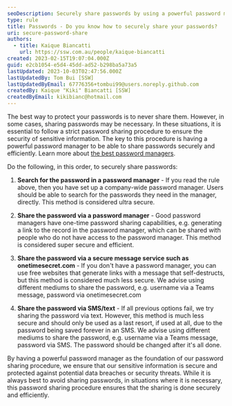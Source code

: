 ```yaml
---
seoDescription: Securely share passwords by using a powerful password manager to search, share, or generate links for ultra-secure access.
type: rule
title: Passwords - Do you know how to securely share your passwords?
uri: secure-password-share
authors:
  - title: Kaique Biancatti
    url: https://ssw.com.au/people/kaique-biancatti
created: 2023-02-15T19:07:04.000Z
guid: e2cb1054-e5d4-45dd-ad52-b298ba5a73a5
lastUpdated: 2023-10-03T02:47:56.000Z
lastUpdatedBy: Tom Bui [SSW]
lastUpdatedByEmail: 67776356+tombui99@users.noreply.github.com
createdBy: Kaique "Kiki" Biancatti [SSW]
createdByEmail: kikibianc@hotmail.com
---
```


The best way to protect your passwords is to never share them. However, in some cases, sharing passwords may be necessary. In these situations, it is essential to follow a strict password sharing procedure to ensure the security of sensitive information. The key to this procedure is having a powerful password manager to be able to share passwords securely and efficiently.
Learn more about [the best password managers](/password-manager).

Do the following, in this order, to securely share passwords:

1. **Search for the password in a password manager** - If you read the rule above, then you have set up a company-wide password manager. Users should be able to search for the passwords they need in the manager, directly. This method is considered ultra secure.

2. **Share the password via a password manager** - Good password managers have one-time password sharing capabilities, e.g. generating a link to the record in the password manager, which can be shared with people who do not have access to the password manager. This method is considered super secure and efficient.

3. **Share the password via a secure message service such as onetimesecret.com** - If you don't have a password manager, you can use free websites that generate links with a message that self-destructs, but this method is considered much less secure. We advise using different mediums to share the password, e.g. username via a Teams message, password via onetimesecret.com

4. **Share the password via SMS/text** - If all previous options fail, we try sharing the password via text. However, this method is much less secure and should only be used as a last resort, if used at all, due to the password being saved forever in an SMS. We advise using different mediums to share the password, e.g. username via a Teams message, password via SMS. The password should be changed after it's all done.

By having a powerful password manager as the foundation of our password sharing procedure, we ensure that our sensitive information is secure and protected against potential data breaches or security threats. While it is always best to avoid sharing passwords, in situations where it is necessary, this password sharing procedure ensures that the sharing is done securely and efficiently.

